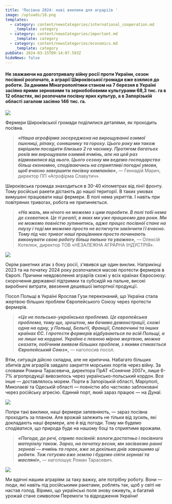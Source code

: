 ```yaml
---
title: 'Посівна 2024: нові виклики для аграріїв '
image: /uploads/18.png
templates:
  - category: content/newsCategories/international_cooperation.md
    _template: category
  - category: content/newsCategories/important.md
    _template: category
  - category: content/newsCategories/economics.md
    _template: category
pubDate: 2024-03-15T09:14:07.593Z
hideNews: false
---
```


#### Не зважаючи на довготривалу війну росії проти України, сезон посівної розпочато, а аграрії Широківської громади вже взялися до роботи. За даними Мінагрополітики станом на 7 березня в Україні засіяно ярими зерновими та зернобобовими культурами 68,3 тис. га в 12 областях, які розпочали посівну ярих культур, а в Запорізькій області загалом засіяно 146 тис. га.  

![](/uploads/21.png)

Фермери Широківської громади поділилися деталями, як проходить посівна. 

> ***«Наша агрофірма зосереджена на вирощуванні озимої пшениці, ріпаку, соняшнику та гороху. Цього року ми також вирішили посадити близько 2 га часнику. Протягом багатьох років ми вирощували озимий ячмінь, але на цей раз відмовилися від нього. Цього сезону ми ведемо господарство більш економно, сподіваючись на сприятливі погодні умови, щоб вчасно завершити посівну кампанію»*,** — Геннадій Марич, директор ПП «Агрофірма Славутич».

Широківська громада знаходиться в 30-40 кілометрах від лінії фронту. Тому російські ракети дістають до нашої території. В таких умовах вимушені працювати наші фермери. В полі нема укриттів. І навіть при повітряних тривогах, робота не припиняється. 

> ***«На жаль, ми нічого не можемо з цим поробити. В полі тобі нема де сховатися. Це ті реалії, в яких ми уже працюємо два роки. Ми не можемо повністю зупинитись, адже процес посівної стане на паузу і тоді ми можемо просто не встигнути закінчити її вчасно. Тому під час тривог наші працівники просто починають виконувати свою роботу більш пильно та уважно»,*** — Олексій Котелюк, директор ТОВ «НЕЗАЛЕЖНА АГРАРНА ІНДУСТРІЯ».

![](/uploads/19.png)

Окрім ракетних атак з боку росії, з'явився ще один виклик. Наприкінці 2023 та на початку 2024 року розпочалися масові протести фермерів в Європі. Причини невдоволення аграріїв схожі у всіх країнах Євросоюзу: скорочення державної підтримки та субсидій на пальне, високі виробничі витрати, ввезення дешевшої імпортної продукції. 

Посол Польщі в Україні Ярослав Гузи переконаний, що Україна стала жертвою більших проблем Європейського Союзу через протести фермерів.

> ***«Це не польсько-українська проблема. Це європейська проблема, тому що, зрештою, ми бачимо демонстрації, схожі одна на одну, у Польщі, Бельгії, Франції, Словаччині та інших країнах ЄС. І протести фермерів відбуваються по всій Польщі, а не лише на кордоні. Україна є певною мірою жертвою, можна сказати, побічним виявом більших проблем, з якими стикається Європейський Союз»*,** — наголосив посол.

Втім, ситуація дійсно складна, але не критична. Набагато більших збитків для аграріїв завдало закриття морських портів через війну. За словами Романа Тарасевича, директора ПрАТ «Сонячне 2007», лише 6-7% агропродукції вивозилось через українсько-польський кордон. Все інше — доставлялось морем. Порти в Запорізькій області, Маріуполі, Миколаєві та Одеській області — повністю або частково заблоковані через російську агресію. Єдиний порт, який зараз працює — на Дунаї. 

![](/uploads/22.png)

Попри такі виклики, наші фермери запевняють, — зараз посівна проходить за планом. Але врожай залежить не тільки від зусиль, які докладають наші фермери, але й від погоди. Тому ми будемо сподіватися, що природа буде на нашому боці та сприятиме врожаям. 

> ***«Погода, до речі, сприяє посівній: вологи достатньо і посівного матеріалу також. Зараз, на початку весни, ми засіваємо ранні зернові — ячмінь та горох, вже за декілька днів завершимо ці робити. Тож готуємо вже землю і будемо сіяти зернові та масляні»*,** — наголошує Роман Тарасевич.

![](/uploads/20.png)

Ми вдячні нашим аграріям за таку важку, але потрібну роботу. Вони — люди, які навіть під російськими ракетами, роблять так, щоб у світі не настав голод. Віримо, що українські поля знову оживуть, а багатий урожай стане символом Перемоги та відродження України!
